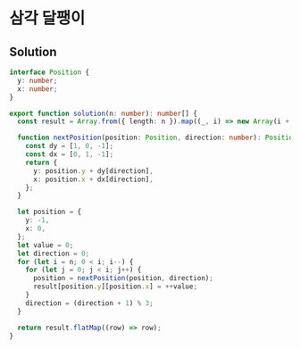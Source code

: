 # 삼각 달팽이

## Solution

```typescript filename="solution.ts" copy
interface Position {
  y: number;
  x: number;
}

export function solution(n: number): number[] {
  const result = Array.from({ length: n }).map((_, i) => new Array(i + 1).fill(0));

  function nextPosition(position: Position, direction: number): Position {
    const dy = [1, 0, -1];
    const dx = [0, 1, -1];
    return {
      y: position.y + dy[direction],
      x: position.x + dx[direction],
    };
  }

  let position = {
    y: -1,
    x: 0,
  };
  let value = 0;
  let direction = 0;
  for (let i = n; 0 < i; i--) {
    for (let j = 0; j < i; j++) {
      position = nextPosition(position, direction);
      result[position.y][position.x] = ++value;
    }
    direction = (direction + 1) % 3;
  }

  return result.flatMap((row) => row);
}
```
